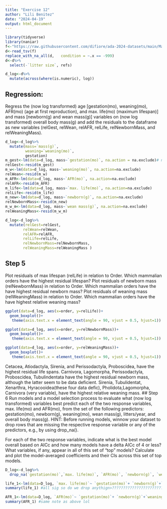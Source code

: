 ```yaml
---
title: "Exercise 12"
author: "Lili Benitez"
date: "2024-04-19"
output: html_document
---
```


```r
library(tidyverse)
library(naniar)
f<-"https://raw.githubusercontent.com/difiore/ada-2024-datasets/main/Mammal_lifehistories_v2.txt"
d<-read_tsv(f)
replace_with_na_all(d,   condition = ~.x == -999)
d<-d%>%
  select(-`litter size`, refs)

d_log<-d%>%
  mutate(across(where(is.numeric), log))

```

## Regression: 
Regress the (now log transformed) age [gestation(mo), weaning(mo), AFR(mo) (age at first reproduction), and max. life(mo) (maximum lifespan)] and mass [newborn(g) and wean mass(g)] variables on (now log transformed) overall body mass(g) and add the residuals to the dataframe as new variables (relGest, relWean, relAFR, relLife, relNewbornMass, and relWeaningMass).
```r
d_log<-d_log%>%
  mutate(mass=`mass(g)`, 
         weaning=`weaning(mo)`, 
         gestation)
m_gest<-lm(data=d_log, mass~`gestation(mo)`, na.action = na.exclude)# not padding NAs
relGest<-resid(m_gest)
m_w<-lm(data=d_log, mass~`weaning(mo)`, na.action=na.exclude)
relWean<-resid(m_w)
m_AFR<-lm(data=d_log, mass~`AFR(mo)`, na.action=na.exclude)
relAFR<-resid(m_AFR)
m_life<-lm(data=d_log, mass~`max. life(mo)`, na.action=na.exclude)
relLife<-resid(m_life)
m_new<-lm(data=d_log, mass~`newborn(g)`, na.action=na.exclude)
relNewbornMass<-resid(m_new)
m_w_m<-lm(data=d_log, mass~`wean mass(g)`, na.action=na.exclude)
relWeaningMass<-resid(m_w_m)

d_log<-d_log%>%
  mutate(relGest=relGest, 
        relWean=relWean,
        relAFR=relAFR,
        relLife=relLife,
        relNewbornMass=relNewbornMass,
        relWeaningMass=relWeaningMass )

```

## Step 5
Plot residuals of max lifespan (relLife) in relation to Order. Which mammalian orders have the highest residual lifespan?
Plot residuals of newborn mass (relNewbornMass) in relation to Order. Which mammalian orders have the have highest residual newborn mass?
Plot residuals of weaning mass (relWeaningMass) in relation to Order. Which mammalian orders have the have highest relative weaning mass?
```r
ggplot(data=d_log, aes(x=order, y=relLife))+
  geom_boxplot()+
   theme(axis.text.x = element_text(angle = 90, vjust = 0.5, hjust=1))

ggplot(data=d_log, aes(x=order, y=relNewbornMass))+
  geom_boxplot()+
   theme(axis.text.x = element_text(angle = 90, vjust = 0.5, hjust=1))

ggplot(data=d_log, aes(x=order, y=relWeaningMass))+
  geom_boxplot()+
   theme(axis.text.x = element_text(angle = 90, vjust = 0.5, hjust=1))

```
Cetacea, Atiodactyla, Sirenia, and Perissodactyla, Proboscidea, have the highest residual life spans. Carnivora, Lagomorpha, Perissodactyla, Proboscidea, Tubulindentata have the highest residual newborn mass, although the latter seem to be data deficient. Sirenia, Tubulidentat, Xenarthra, Hyracooidea(these four data defic), Pholidota,Lagomorpha, Carnivora (very variable), have the highest relative weaning mass. 
## Step 6
Run models and a model selection process to evaluate what (now log transformed) variables best predict each of the two response variables, max. life(mo) and AFR(mo), from the set of the following predictors: gestation(mo), newborn(g), weaning(mo), wean mass(g), litters/year, and overall body mass(g).
HINT: Before running models, winnow your dataset to drop rows that are missing the respective response variable or any of the predictors, e.g., by using drop_na().

For each of the two response variables, indicate what is the best model overall based on AICc and how many models have a delta AICc of 4 or less?
What variables, if any, appear in all of this set of “top” models?
Calculate and plot the model-averaged coefficients and their CIs across this set of top models.

```r
D_log<-d_log%>%
  drop_na(`gestation(mo)`,`max. life(mo)`, `AFR(mo)`, `newborn(g)`, `weaning(mo)`, `wean mass(g)`, `litters/year`, mass)

life_1<-lm(data=D_log, `max. life(mo)`~ `gestation(mo)`+ `newborn(g)`+`weaning(mo)`+`wean mass(g)`+`litters/year`, mass, na.action = na.omit)
summary(life_1) #all sig so do we drop anythign>????????????????????????????????? 

AFR_1<-lm(data=D_log, `AFR(mo)`~ `gestation(mo)`+ `newborn(g)`+`weaning(mo)`+`wean mass(g)`+`litters/year`, mass)
summary(AFR_1) #same note as above lol
```


